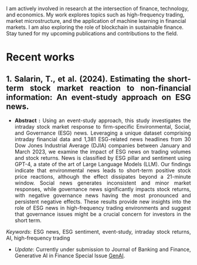 I am actively involved in research at the intersection of finance, technology, and economics. My work explores topics such as high-frequency trading, market microstructure, and the application of machine learning in financial markets. I am also exploring the role of blockchain in sustainable finance. Stay tuned for my upcoming publications and contributions to the field.

# Recent works

<div style="text-align: justify;">

## 1. Salarin, T., et al. (2024). Estimating the short-term stock market reaction to non-financial information: An event-study approach on ESG news.

-   **Abstract :** Using an event-study approach, this study investigates the intraday stock market response to firm-specific Environmental, Social, and Governance (ESG) news. Leveraging a unique dataset comprising intraday financial data and 1,381 ESG-related news headlines from 30 Dow Jones Industrial Average (DJIA) companies between January and March 2023, we examine the impact of ESG news on trading volumes and stock returns. News is classified by ESG pillar and sentiment using GPT-4, a state of the art of Large Language Models (LLM). Our findings indicate that environmental news leads to short-term positive stock price reactions, although the effect dissipates beyond a 21-minute window. Social news generates inconsistent and minor market responses, while governance news significantly impacts stock returns, with negative governance news having the most pronounced and persistent negative effects. These results provide new insights into the role of ESG news in high-frequency trading environments and suggest that governance issues might be a crucial concern for investors in the short term.

*Keywords*: ESG news, ESG sentiment, event-study, intraday stock returns, AI, high-frequency trading

-   *Update*: Currently under submission to Journal of Banking and Finance, Generative AI in Finance Special Issue [GenAI](https://www.sciencedirect.com/special-issue/293046/generative-ai-in-finance).

<div>
